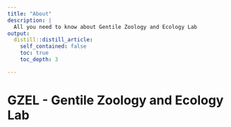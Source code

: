 ```yaml
---
title: "About"
description: |
  All you need to know about Gentile Zoology and Ecology Lab 
output:
  distill::distill_article:
    self_contained: false
    toc: true
    toc_depth: 3

---
```


# GZEL - Gentile Zoology and Ecology Lab

